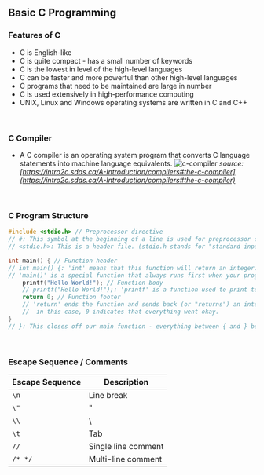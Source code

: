 ## Basic C Programming

### Features of C
- C is English-like
- C is quite compact - has a small number of keywords
- C is the lowest in level of the high-level languages
- C can be faster and more powerful than other high-level languages
- C programs that need to be maintained are large in number
- C is used extensively in high-performance computing
- UNIX, Linux and Windows operating systems are written in C and C++

<br />

### C Compiler
- A C compiler is an operating system program that converts C language statements into machine language equivalents.
![c-compiler](../.././src/c-compiler.png) *source: [https://intro2c.sdds.ca/A-Introduction/compilers#the-c-compiler](https://intro2c.sdds.ca/A-Introduction/compilers#the-c-compiler)*

<br />

### C Program Structure
```c
#include <stdio.h> // Preprocessor directive
// #: This symbol at the beginning of a line is used for preprocessor commands.
// <stdio.h>: This is a header file. (stdio.h stands for "standard input-output header")

int main() { // Function header
// int main() {: 'int' means that this function will return an integer. 
// 'main()' is a special function that always runs first when your program starts.
    printf("Hello World!"); // Function body
    // printf("Hello World!");: 'printf' is a function used to print text on your screen.
    return 0; // Function footer
    // 'return' ends the function and sends back (or "returns") an integer value
    //  in this case, 0 indicates that everything went okay.
}
// }: This closes off our main function - everything between { and } belongs to main().
```

<br />

### Escape Sequence / Comments
| Escape Sequence | Description            |
|-----------------|------------------------|
| `\n`              | Line break             |
| `\"`              | "                      |
| `\\`              | \                      |
| `\t`              | Tab                    |
| `//`              | Single line comment    |
| `/* */`           | Multi-line comment     |

